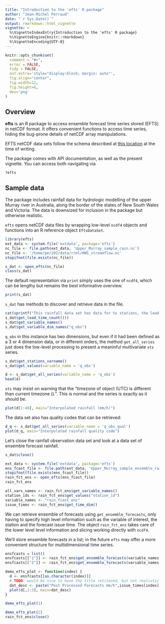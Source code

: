 ```yaml
---
title: "Introduction to the 'efts' R package"
author: "Jean-Michel Perraud"
date: "`r Sys.Date()`"
output: rmarkdown::html_vignette
vignette: >
  %\VignetteIndexEntry{Introduction to the 'efts' R package}
  %\VignetteEngine{knitr::rmarkdown}
  %\VignetteEncoding{UTF-8}
---
```


```r
knitr::opts_chunk$set(
  comment = "#>",
  error = FALSE,
  tidy = FALSE,
  out.extra='style="display:block; margin: auto"', 
  fig.align="center", 
  fig.width=12, 
  fig.height=6, 
  dev='png'
)
```

## Overview

**efts** is an R package to access ensemble forecast time series stored (EFTS) in netCDF format. It offers convenient functions to access time series, hiding the bug-prone details of netCDF array manipulations. 

EFTS netCDF data sets follow the schema described at [this location](https://github.com/jmp75/efts/blob/master/docs/netcdf_for_water_forecasting.md) at the time of writing.

The package comes with API documentation, as well as the present vignette. You can access both navigating via

```
?efts
```

## Sample data

The package includes rainfall data for hydrologic modelling of the upper Murray river in Australia, along the border of the states of New South Wales and Victoria. The data is downsized for inclusion in the package but otherwise realistic. 

`efts` opens netCDF data files by wrapping low-level `ncdf4` objects and functions into an R reference object `EftsDataSet`.

```r
library(efts)
ext_data <- system.file('extdata', package='efts')
nc_file <- file.path(ext_data, 'Upper_Murray_sample_rain.nc')
nc_file <- '/home/per202/data/rrml/HWS_streamflow.nc'
stopifnot(file.exists(nc_file))

s_dat <- open_efts(nc_file)
class(s_dat)
```

The default representation via `print` simply uses the one of `ncdf4`, which can be lengthy but remains the best informative overview.

```r
print(s_dat)
```

`s_dat` has methods to discover and retrieve data in the file. 

```r
cat(sprintf("This rainfall data set has data for %s stations, the lead time dimension is '%s' because this is not forecast data\n", s_dat$get_station_count(),
s_dat$get_lead_time_count()))
s_dat$get_variable_names()
s_dat$get_variable_dim_names("q_obs")
```

`q_obs` in this instance has two dimensions, but even if it had been defined as a 3 or 4 dimension data, or in different orders, the method `get_all_series` just does the low-level processing to present a meaninful multivariate `xts` series.

```r
s_dat$get_stations_varname()
s_dat$get_values(variable_name = 'q_obs')
```

```r
d <- s_dat$get_all_series(variable_name = 'q_obs')
head(d)
```

`xts` may insist on warning that the "timezone of object (UTC) is different than current timezone ().". This is normal and the series is exactly as it should be.

```r
plot(d[1:48], main="Interpolated rainfall (mm/h)")
```

The data set also has quality codes that can be retrieved:

```r
d_q <- s_dat$get_all_series(variable_name = 'q_obs_qual')
plot(d_q, main="Interpolated rainfall quality code")
```

Let's close the rainfall observation data set and look at a data set of ensemble forecast rainfall.

```r
s_dat$close()

ext_data <- system.file('extdata', package='efts')
ens_fcast_file <- file.path(ext_data, 'Upper_Murray_sample_ensemble_rain_fcast.nc')
stopifnot(file.exists(ens_fcast_file))
rain_fct_ens <- open_efts(ens_fcast_file)
rain_fct_ens
```


```r
all_vars_names <- rain_fct_ens$get_variable_names()
station_ids <- rain_fct_ens$get_values("station_id")
variable_names <- "rain_fcast_ens"
issue_times <- rain_fct_ens$get_time_dim()
```

We can retrieve ensemble of forecasts using `get_ensemble_forecasts`, only having to specify high level information such as the variable of interest, the station and the forecast issue time. The object `rain_fct_ens` takes care of the lower level level information and slicing working directly with `ncdf4`.

We'll store ensemble forecasts in a list; in the future `efts` may offer a more convenient structure for multidimensional time series.

```r
ensfcasts = list()
ensfcasts[["1"]] <- rain_fct_ens$get_ensemble_forecasts(variable_names[1], station_ids[1], start_time = issue_times[1])
ensfcasts[["2"]] <- rain_fct_ens$get_ensemble_forecasts(variable_names[1], station_ids[1], start_time = issue_times[2])
```

```r
demo_efts_plot <- function(index) {
  d <- ensfcasts[[as.character(index)]]
  # TODO: would be nice to have the title retrieved, but not realistic for multivariate files
  dat_desc <- paste("Post Processed Forecasts mm/h",issue_times[index],lubridate::tz(issue_times)) # units: no ylab in plot.xts
  plot(d[,1:3], main=dat_desc)
}

demo_efts_plot(1)
```

```r
demo_efts_plot(2)
rain_fct_ens$close()
```